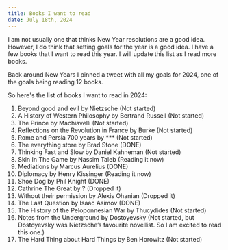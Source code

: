 ```yaml
---
title: Books I want to read
date: July 18th, 2024
---
```



I am not usually one that thinks New Year resolutions are a good idea. However, I do think that setting goals for the year is a good idea. I have a few books that I want to read this year. I will update this list as I read more books.

Back around New Years I pinned a tweet with all my goals for 2024, one of the goals being reading 12 books.

So here's the list of books I want to read in 2024:

1. Beyond good and evil by Nietzsche (Not started)
2. A History of Western Philosophy by Bertrand Russell (Not started)
3. The Prince by Machiavelli (Not started)
4. Reflections on the Revolution in France by Burke (Not started)
5. Rome and Persia 700 years by *** (Not started)
6. The everything store by Brad Stone (DONE)
7. Thinking Fast and Slow by Daniel Kahneman (Not started)
8. Skin In The Game by Nassim Taleb (Reading it now)
9. Mediations by Marcus Aurelius (DONE)
10. Diplomacy by Henry Kissinger (Reading it now)
11. Shoe Dog by Phil Knight (DONE)
12. Cathrine The Great by ? (Dropped it)
13. Without their permission by Alexis Ohanian (Dropped it)
14. The Last Question by Isaac Asimov (DONE)
15. The History of the Peloponnesian War by Thucydides (Not started)
16. Notes from the Underground by Dostoyevsky (Not started, but Dostoyevsky was Nietzsche’s favourite novellist. So I am excited to read this one.)
17. The Hard Thing about Hard Things by Ben Horowitz (Not started)



